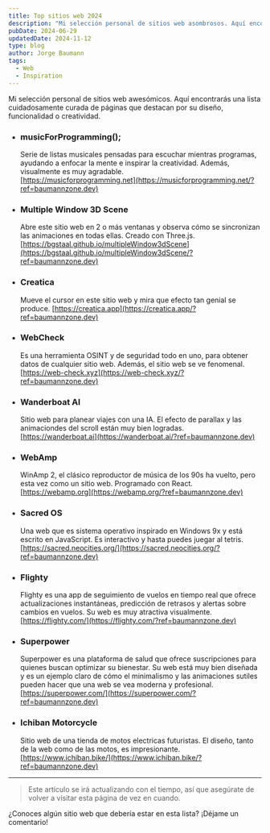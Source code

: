 ```yaml
---
title: Top sitios web 2024
description: "Mi selección personal de sitios web asombrosos. Aquí encontrarás una lista cuidadosamente curada de páginas que destacan por su diseño, funcionalidad o creatividad."
pubDate: 2024-06-29
updatedDate: 2024-11-12
type: blog
author: Jorge Baumann
tags:
  - Web
  - Inspiration
---
```


Mi selección personal de sitios web awesómicos. Aquí encontrarás una lista cuidadosamente curada de páginas que destacan por su diseño, funcionalidad o creatividad.

- ### musicForProgramming();

  Serie de listas musicales pensadas para escuchar mientras programas, ayudando a enfocar la mente e inspirar la creatividad. Además, visualmente es muy agradable.  
  [https://musicforprogramming.net](https://musicforprogramming.net/?ref=baumannzone.dev)

- ### Multiple Window 3D Scene

  Abre este sitio web en 2 o más ventanas y observa cómo se sincronizan las animaciones en todas ellas. Creado con Three.js.  
  [https://bgstaal.github.io/multipleWindow3dScene](https://bgstaal.github.io/multipleWindow3dScene/?ref=baumannzone.dev)

- ### Creatica

  Mueve el cursor en este sitio web y mira que efecto tan genial se produce.
  [https://creatica.app](https://creatica.app/?ref=baumannzone.dev)

- ### WebCheck

  Es una herramienta OSINT y de seguridad todo en uno, para obtener datos de cualquier sitio web. Además, el sitio web se ve fenomenal.  
  [https://web-check.xyz](https://web-check.xyz/?ref=baumannzone.dev)

- ### Wanderboat AI

  Sitio web para planear viajes con una IA. El efecto de parallax y las animaciondes del scroll están muy bien logradas.  
  [https://wanderboat.ai](https://wanderboat.ai/?ref=baumannzone.dev)

- ### WebAmp

  WinAmp 2, el clásico reproductor de música de los 90s ha vuelto, pero esta vez como un sitio web. Programado con React.  
  [https://webamp.org](https://webamp.org/?ref=baumannzone.dev)

- ### Sacred OS

  Una web que es sistema operativo inspirado en Windows 9x y está escrito en JavaScript. Es interactivo y hasta puedes juegar al tetris.  
  [https://sacred.neocities.org/](https://sacred.neocities.org/?ref=baumannzone.dev)

- ### Flighty

  Flighty es una app de seguimiento de vuelos en tiempo real que ofrece actualizaciones instantáneas, predicción de retrasos y alertas sobre cambios en vuelos. Su web es muy atractiva visualmente.  
  [https://flighty.com/](https://flighty.com/?ref=baumannzone.dev)

- ### Superpower

  Superpower es una plataforma de salud que ofrece suscripciones para quienes buscan optimizar su bienestar. Su web está muy bien diseñada y es un ejemplo claro de cómo el minimalismo y las animaciones sutiles pueden hacer que una web se vea moderna y profesional.  
  [https://superpower.com/](https://superpower.com/?ref=baumannzone.dev)

- ### Ichiban Motorcycle

  Sitio web de una tienda de motos electricas futuristas. El diseño, tanto de la web como de las motos, es impresionante.  
  [https://www.ichiban.bike/](https://www.ichiban.bike/?ref=baumannzone.dev)

---

> Este artículo se irá actualizando con el tiempo, así que asegúrate de volver a visitar esta página de vez en cuando.

¿Conoces algún sitio web que debería estar en esta lista? ¡Déjame un comentario!

